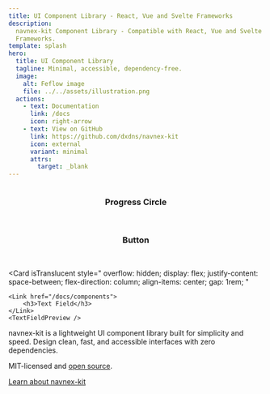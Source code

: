 ```yaml
---
title: UI Component Library - React, Vue and Svelte Frameworks
description:
  navnex-kit Component Library - Compatible with React, Vue and Svelte
  Frameworks.
template: splash
hero:
  title: UI Component Library
  tagline: Minimal, accessible, dependency-free.
  image:
    alt: Feflow image
    file: ../../assets/illustration.png
  actions:
    - text: Documentation
      link: /docs
      icon: right-arrow
    - text: View on GitHub
      link: https://github.com/dxdns/navnex-kit
      icon: external
      variant: minimal
      attrs:
        target: _blank
---
```



<CardGrid stagger>
	<Card
    isTranslucent
    style="
    display: flex;
    justify-content: center;
    flex-direction: column;
    align-items: center;
    gap: 1rem;
    "
    >
    <Link href="/docs/components">
      <h3>Progress Circle</h3>
    </Link>
    <ProgressCirclePreview client:load />
	</Card>
	<Card
    isTranslucent
    style="
    display: flex;
    justify-content: center;
    flex-direction: column;
    align-items: center;
    gap: 1rem;
    "
    >
      <Link href="/docs/components">
        <h3>Button</h3>
      </Link>
      <ButtonPreview client:load />
	</Card>

<Card
	isTranslucent
	style="
    overflow: hidden;
    display: flex;
    justify-content: space-between;
    flex-direction: column;
    align-items: center;
    gap: 1rem;
    "
>
	<Link href="/docs/components">
		<h3>Text Field</h3>
	</Link>
	<TextFieldPreview />
</Card>

  <div>
    <LinkCard title="All components" href="/docs/components" />
    <LinkCard title="Explore templates" href="/docs/templates"  />
  </div>
</CardGrid>

<About>
  navnex-kit is a lightweight UI component library built for simplicity and speed.
  Design clean, fast, and accessible interfaces with zero dependencies.

MIT-licensed and [open source](https://github.com/dxdns/navnex-kit).

[Learn about navnex-kit](/docs)

</About>
